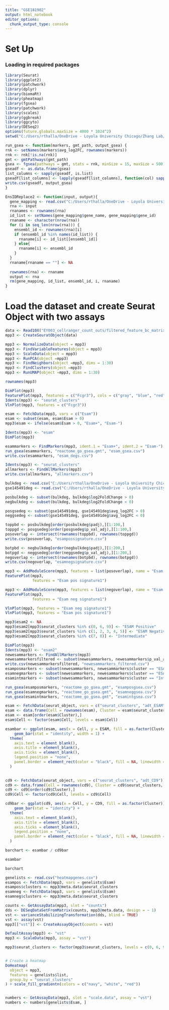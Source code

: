 ```yaml
---
title: "GSE181902"
output: html_notebook
editor_options: 
  chunk_output_type: console
---
```



# Set Up

### Loading in required packages
```r
library(Seurat)
library(ggplot2)
library(patchwork)
library(dplyr)
library(biomaRt)
library(pheatmap)
library(fgsea)
library(patchwork)
library(scales)
library(ggbreak)
library(ggcyto)
library(DESeq2)
options(future.globals.maxSize = 4000 * 1024^2)
setwd("C:/Users/rthalla/OneDrive - Loyola University Chicago/Zhang Lab/RNASeq/GSE181902")

run_gsea <- function(markers, gmt_path, output_gsea) {
rnk <- setNames(markers$avg_log2FC, rownames(markers))
rnk <- rnk[!is.na(rnk)]
gmt <- gmtPathways(gmt_path)
gsea <- fgsea(pathways = gmt, stats = rnk, minSize = 15, maxSize = 500)
gseadf <- as.data.frame(gsea)
list_columns <- sapply(gseadf, is.list)
gseadf[list_columns] <- lapply(gseadf[list_columns], function(col) sapply(col, paste, collapse = ";"))
write.csv(gseadf, output_gsea)
}

EnsIDReplace2 <- function(input, output){
  gene_mapping <- read.csv("C:/Users/rthalla/OneDrive - Loyola University Chicago/Zhang Lab/RNASeq/Cite-seq/GSE145491/Ensembl_labels.csv")
  rna <- input
  rnanames <- rownames(rna)
  id_list <- setNames(gene_mapping$gene_name, gene_mapping$gene_id)
  rnaname <- character(nrow(rna))
  for (i in seq_len(nrow(rna))) {
    ensembl_id <- rownames(rna)[i]
    if (ensembl_id %in% names(id_list)) {
      rnaname[i] <- id_list[[ensembl_id]]
    } else{
      rnaname[i] <- ensembl_id
    }
  }
  rnaname[rnaname == ""] <- NA
  
  rownames(rna) <- rnaname
  output <- rna
  rm(gene_mapping, id_list, ensembl_id, i, rnaname)
}
```


# Load the dataset and create Seurat Object with two assays

```r
data <- Read10X("EY003_cellranger_count_outs/filtered_feature_bc_matrix/")
mpp3 <- CreateSeuratObject(data)
```

```r
mpp3 <- NormalizeData(object = mpp3)
mpp3 <- FindVariableFeatures(object = mpp3)
mpp3 <- ScaleData(object = mpp3)
mpp3 <- RunPCA(object =mpp3)
mpp3 <- FindNeighbors(object =mpp3, dims = 1:30)
mpp3 <- FindClusters(object =mpp3)
mpp3 <- RunUMAP(object =mpp3, dims = 1:30)

rownames(mpp3)
```

```r
DimPlot(mpp3)
FeaturePlot(mpp3, features = c("Fcgr3"), cols = c("gray", "blue", "red"))
Idents(mpp3) <- "seurat_clusters"
VlnPlot(mpp3, features = c("Fcgr3"))

esam <- FetchData(mpp3, vars = c("Esam"))
esam <- subset(esam, esam$Esam > 0)
mpp3$esam <- ifelse(esam$Esam > 0, "Esam+", "Esam-")

Idents(mpp3) <- "esam"
DimPlot(mpp3)
```

```r
esammarkers <- FindMarkers(mpp3, ident.1 = "Esam+", ident.2 = "Esam-")
run_gsea(esammarkers, "reactome_go_gsea.gmt", "esam_gsea.csv")
write.csv(esammarkers, "esam_degs.csv")

Idents(mpp3) <- "seurat_clusters"
allmarkers <- FindAllMarkers(mpp3)
write.csv(allmarkers, "allmarkers.csv")
```

```r
bulkdeg <- read.csv("C:/Users/rthalla/OneDrive - Loyola University Chicago/Zhang Lab/MPP3 RNA Seq/Output/mpp3_deg.csv", row.names = 1)
gse145491deg <- read.csv("C:/Users/rthalla/OneDrive - Loyola University Chicago/Zhang Lab/RNASeq/Cite-seq/GSE145491/20250127_regate_mpp3_esam.csv", row.names = 1)

posbulkdeg <- subset(bulkdeg, bulkdeg$log2FoldChange > 0)
negbulkdeg <- subset(bulkdeg, bulkdeg$log2FoldChange < 0)

posgsedeg <- subset(gse145491deg, gse145491deg$avg_log2FC > 0)
neggsedeg <- subset(gse145491deg, gse145491deg$avg_log2FC < 0)

toppbd <- posbulkdeg[order(posbulkdeg$padj),][1:100,]
toppgd <- posgsedeg[order(posgsedeg$p_val_adj),][1:100,]
posoverlap <- intersect(rownames(toppbd), rownames(toppgd))
write.csv(posoverlap, "esampossignature.csv")

botpbd <- negbulkdeg[order(negbulkdeg$padj),][1:200,]
botpgd <- neggsedeg[order(neggsedeg$p_val_adj),][1:200,]
negoverlap <- intersect(rownames(botpbd), rownames(botpgd))
write.csv(negoverlap, "esamnegsignature.csv")
```

```r
mpp3 <- AddModuleScore(mpp3, features = list(posoverlap), name = "Esam pos signature")
FeaturePlot(mpp3, 
            features = "Esam pos signature1")

mpp3 <- AddModuleScore(mpp3, features = list(negoverlap), name = "Esam neg signature")
FeaturePlot(mpp3, 
            features = "Esam neg signature1")

VlnPlot(mpp3, features = "Esam neg signature1")
VlnPlot(mpp3, features = "Esam pos signature1")

```

```r
mpp3$esam2 <- NA
mpp3$esam2[mpp3$seurat_clusters %in% c(0, 6, 9)] <- "ESAM Positive"
mpp3$esam2[mpp3$seurat_clusters %in% c(1, 2, 3, 4, 5)] <- "ESAM Negative"
mpp3$esam2[mpp3$seurat_clusters %in% c(7, 8)] <- "Intermediate"

DimPlot(mpp3)
Idents(mpp3) <- "esam2"
newesammarkers <- FindAllMarkers(mpp3)
newesammarkersfiltered <- subset(newesammarkers, newesammarkers$p_val_adj < 0.1)
write.csv(newesammarkersfiltered, "newesammarkers_filtered.csv")
esamposmarkers <- subset(newesammarkers, newesammarkers$cluster == "ESAM Positive")
esamnegmarkers <- subset(newesammarkers, newesammarkers$cluster == "ESAM Negative")
esamintmarkers <- subset(newesammarkers, newesammarkers$cluster == "Intermediate")

run_gsea(esamposmarkers, "reactome_go_gsea.gmt", "esamposgsea.csv")
run_gsea(esamnegmarkers, "reactome_go_gsea.gmt", "esamneggsea.csv")
run_gsea(esamintmarkers, "reactome_go_gsea.gmt", "esamintgsea.csv")
```

```r
esam <- FetchData(seurat_object, vars = c("seurat_clusters", "adt_ESAM"))
esam <- data.frame(Cell = rownames(esam), Cluster = esam$seurat_clusters, ESAM = esam$adt_ESAM)
esam <- esam[order(esam$Cluster),]
esam$Cell <- factor(esam$Cell, levels = esam$Cell)

esambar <- ggplot(esam, aes(x = Cell, y = ESAM, fill = as.factor(Cluster))) + 
    geom_bar(stat = "identity", width = 1) +
  theme(
    axis.text = element_blank(), 
    axis.title = element_blank(), 
    axis.ticks = element_blank(), 
    legend.position = "none",
    panel.border = element_rect(color = "black", fill = NA, linewidth = 1)
  )
 

cd9 <- FetchData(seurat_object, vars = c("seurat_clusters", "adt_CD9"))
cd9 <- data.frame(Cell = rownames(cd9), Cluster = cd9$seurat_clusters, CD9 = cd9$adt_CD9)
cd9 <- cd9[order(cd9$Cluster),]
cd9$Cell <- factor(cd9$Cell, levels = cd9$Cell)

cd9bar <- ggplot(cd9, aes(x = Cell, y = CD9, fill = as.factor(Cluster))) + 
    geom_bar(stat = "identity") + 
  theme(
    axis.text = element_blank(), 
    axis.title = element_blank(), 
    axis.ticks = element_blank(), 
    legend.position = "none",
    panel.border = element_rect(color = "black", fill = NA, linewidth = 1)
  )

barchart <- esambar / cd9bar

esambar

barchart  

```


```r
genelists <- read.csv("heatmapgenes.csv")
esampos <- FetchData(mpp3, vars = genelists$Esam)
esampos$clusters <- mpp3@meta.data$seurat_clusters
esamneg <- FetchData(mpp3, vars = genelists$Esam)
esamneg$clusters <- mpp3@meta.data$seurat_clusters

counts <- GetAssayData(mpp3, slot = "counts")
dds <- DESeqDataSetFromMatrix(counts, mpp3@meta.data, design = ~ 1)
vst <- varianceStabilizingTransformation(dds, blind = TRUE)
vst <- assay(vst)
mpp3[["vst"]] <- CreateAssayObject(counts = vst)

DefaultAssay(mpp3) <- "vst"
mpp3 <- ScaleData(mpp3, assay = "vst")

mpp3$seurat_clusters <- factor(mpp3$seurat_clusters, levels = c(0, 6, 9, 7, 8, 1, 2, 3, 4, 5))


# Create a heatmap
DoHeatmap(
  object = mpp3,
  features = genelists$list,
  group.by = "seurat_clusters"
) + scale_fill_gradientn(colors = c("navy", "white", "red"))


numbers <- GetAssayData(mpp3, slot = "scale.data", assay = "vst")
numbers <- numbers[genelists$Esam, ]


```